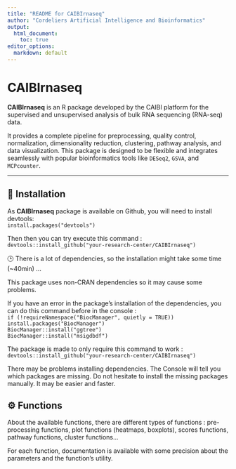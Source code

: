 ```yaml
---
title: "README for CAIBIrnaseq"
author: "Cordeliers Artificial Intelligence and Bioinformatics"
output: 
  html_document:
    toc: true
editor_options: 
  markdown: default
---
```


# CAIBIrnaseq

**CAIBIrnaseq** is an R package developed by the CAIBI platform for the supervised and unsupervised analysis of bulk RNA sequencing (RNA-seq) data.

It provides a complete pipeline for preprocessing, quality control, normalization, dimensionality reduction, clustering, pathway analysis, and data visualization. This package is designed to be flexible and integrates seamlessly with popular bioinformatics tools like `DESeq2`, `GSVA`, and `MCPcounter`.

---

## 🔧 Installation

As **CAIBIrnaseq** package is available on Github, you will need to install devtools:  
`install.packages("devtools")`

Then then you can try execute this command :   
`devtools::install_github("your-research-center/CAIBIrnaseq")`

🕒 There is a lot of dependencies, so the installation might take some time (~40min) ...


This package uses non-CRAN dependencies so it may cause some problems.

If you have an error in the package's installation of the dependencies, you can do this command before in the console :   
`if (!requireNamespace("BiocManager", quietly = TRUE))`  
  `install.packages("BiocManager")`  
`BiocManager::install("ggtree")`  
`BiocManager::install("msigdbdf")`  

The package is made to only require this command to work :   
`devtools::install_github("your-research-center/CAIBIrnaseq")`

There may be problems installing dependencies. The Console will tell you which packages are missing. Do not hesitate to install the missing packages manually. It may be easier and faster. 

## ⚙️ Functions
About the available functions, there are different types of functions : pre-processing functions, plot functions (heatmaps, boxplots), scores functions, pathway functions, cluster functions...

For each function, documentation is available with some precision about the parameters and the function's utility.
